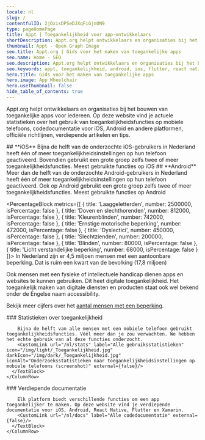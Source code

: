 ```yaml
---
locale: nl
slug: /
contentfulID: 2jOzisDPSeDJXqFiGjnON9
type: pageHomePage
title: Appt | Toegankelijkheid voor app-ontwikkelaars
shortDescription: Appt.org helpt ontwikkelaars en organisaties bij het bouwen van toegankelijke apps voor iedereen door het bieden van actuele stats over het gebruik van toegankelijkheidsfuncties, codedocumentatie voor iOS, Android en andere platformen, richtlijnen en tips.
thumbnail: Appt - Open Graph Image
seo.title: Appt.org | Gids voor het maken van toegankelijke apps
seo.name: Home - SEO
seo.description: Appt.org helpt ontwikkelaars en organisaties bij het bouwen van toegankelijke apps voor iedereen door het bieden van actuele stats over het gebruik van toegankelijkheidsfuncties, codedocumentatie voor iOS, Android en andere platformen, richtlijnen en tips.
seo.keywords: appt, toegankelijkheid, android, ios, flutter, react native, xamarin
hero.title: Gids voor het maken van toegankelijke apps
hero.image: App Wheelchair
hero.useThumbnail: false
hide_table_of_contents: true
---
```


<Hero
  title="Gids voor het maken van toegankelijke apps"
  imageSrc="/img/light/app_wheelchair.svg"
  alt="app_wheelchair.svg"
/>

Appt.org helpt ontwikkelaars en organisaties bij het bouwen van toegankelijke apps voor iedereen. Op deze website vind je actuele statistieken over het gebruik van toegankelijkheidsfuncties op mobiele telefoons, codedocumentatie voor iOS, Android en andere platformen, officiële richtlijnen, verdiepende artikelen en tips.

<TwoColumnBlock>
  <LeftColumn>
    <ColumnRow>
      <TextBlock
        showBackgroundColor={false}>
        ## **iOS** 
      </TextBlock>
    </ColumnRow>
    <ColumnRow>
      <PercentageBlock
        metrics={[
          { title: 'At least one feature on iOS', number: 45, isPercentage: true }
        ]}>
        Bijna de helft van de onderzochte iOS-gebruikers in Nederland heeft één of meer toegankelijkheids­instellingen op hun telefoon geactiveerd.
      </PercentageBlock>
    </ColumnRow>
    <ColumnRow>
      <PercentageBlock
        metrics={[
          { title: 'At least one feature on iOS', number: 15, isPercentage: true }
        ]}>
        Bovendien gebruikt een grote groep zelfs twee of meer toegankelijkheidsfuncties.
      </PercentageBlock>
    </ColumnRow>
    <ColumnRow>
      <PercentageBlock
        metrics={[
          { title: 'Tekstgrootte aanpassen', key: 'ios-non_default_content_size-true', isPercentage: true },
          { title: 'Donkere modus', key: 'ios-preference_ui_style-dark', isPercentage: true },
          { title: 'Scherm inzoomen', key: 'ios-screen_zoomed-true', isPercentage: true },
          { title: 'Vette tekst', key: 'ios-accessibility_is_bold_text_enabled-true', isPercentage: true },
          { title: 'Herstel door schudden uit', key: 'ios-accessibility_is_shake_to_undo_enabled-false', isPercentage: true }
        ]}
        linkLabel="Alle gebruiksstatistieken"
        linkUrl="/nl/stats">
        Meest gebruikte functies op iOS
      </PercentageBlock>
    </ColumnRow>
  </LeftColumn>
  <RightColumn>
    <ColumnRow>
      <TextBlock
        showBackgroundColor={false}>
        ## **Android** 
      </TextBlock>
    </ColumnRow>
    <ColumnRow>
      <PercentageBlock
        metrics={[
          { title: 'At least 1 feature on Android', key: 'android-accessibility_features-1+', isPercentage: true }
        ]}>
        Meer dan de helft van de onderzochte Android-gebruikers in Nederland heeft één of meer toegankelijkheids­instellingen op hun telefoon geactiveerd.
      </PercentageBlock>
    </ColumnRow>
    <ColumnRow>
      <PercentageBlock
        metrics={[
          { title: 'At least two features on Android', key: 'android-accessibility_features-2+', isPercentage: true }
        ]}>
        Ook op Android gebruikt een grote groep zelfs twee of meer toegankelijkheidsfuncties.
      </PercentageBlock>
    </ColumnRow>
    <ColumnRow>
      <PercentageBlock
        metrics={[
          { title: 'Donkere modus', key: 'android-preference_is_nightmode_enabled-true', isPercentage: true },
          { title: 'Ondertiteling', key: 'android-accessibility_is_closed_captioning_enabled-true', isPercentage: true },
          { title: 'Scherm oriëntatie landscape', key: 'android-screen_orientation-landscape', isPercentage: true },
          { title: 'Weergavegrootte', key: 'android-screen_display_scale_default_comparison-bigger', isPercentage: true },
          { title: 'Tekstgrootte aanpassen', key: 'android-default_screen_font_scale-false', isPercentage: true }
        ]}
        linkLabel="Alle gebruiksstatistieken"
        linkUrl="/nl/stats">
        Meest gebruikte functies op Android
      </PercentageBlock>
    </ColumnRow>
  </RightColumn>
</TwoColumnBlock>

<PercentageBlock
  metrics={[
    { title: 'Laaggeletterden', number: 2500000, isPercentage: false },
    { title: 'Doven en slechthorenden', number: 812000, isPercentage: false },
    { title: 'Kleurenblinden', number: 742000, isPercentage: false },
    { title: 'Ernstige motorische beperking', number: 472000, isPercentage: false },
    { title: 'Dyslectici', number: 450000, isPercentage: false },
    { title: 'Slechtzienden', number: 200000, isPercentage: false },
    { title: 'Blinden', number: 80000, isPercentage: false },
    { title: 'Licht verstandelijke beperking', number: 68000, isPercentage: false }
  ]}>
  In Nederland zijn er 4,5 miljoen mensen met een aantoonbare beperking. Dat is ruim een kwart van de bevolking (17,8 miljoen)

Ook mensen met een fysieke of intellectuele handicap dienen apps en websites te kunnen gebruiken. Dit heet digitale toegankelijkheid. Het toegankelijk maken van digitale diensten en producten staat ook wel bekend onder de Engelse naam accessibility.

Bekijk meer cijfers over het [aantal mensen met een beperking](/nl/artikelen/beperkingen).
</PercentageBlock>

<TwoColumnBlock>
  <LeftColumn>
    <ColumnRow>
      <TextBlock
        showBackgroundColor={true}>
        ### Statistieken over toegankelijkheid

        Bijna de helft van alle mensen met een mobiele telefoon gebruikt toegankelijkheidsfuncties. Véél meer dan je zou verwachten. We hebben het echte gebruik van al deze functies onderzocht. 
        <CustomLink url="/nl/stats" label="Alle gebruiksstatistieken" icon="/img/light/_Toegankelijkheid.jpg" darkIcon="/img/dark/_Toegankelijkheid.jpg" iconAlt="Onderzoeksstatistieken naar toegankelijkheidsinstellingen op mobiele telefoons (screenshot)" external={false}/>
      </TextBlock>
    </ColumnRow>
  </LeftColumn>
  <RightColumn>
    <ColumnRow>
      <TextBlock
        showBackgroundColor={true}>
        ### Verdiepende documentatie

        Elk platform biedt verschillende functies om een app toegankelijker te maken. Op deze website vind je verdiepende documentatie voor iOS, Android, React Native, Flutter en Xamarin. 
        <CustomLink url="/nl/docs" label="Alle codedocumentatie" external={false}/>
      </TextBlock>
    </ColumnRow>
  </RightColumn>
</TwoColumnBlock>